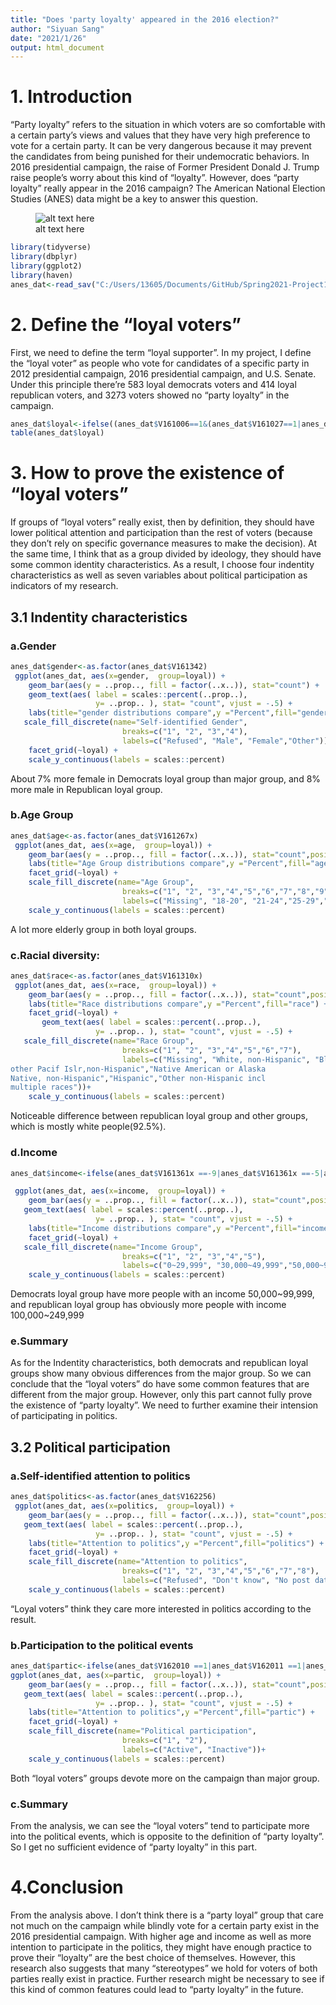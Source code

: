 ```yaml
---
title: "Does 'party loyalty' appeared in the 2016 election?"
author: "Siyuan Sang"
date: "2021/1/26"
output: html_document
---
```

# 1. Introduction
"Party loyalty" refers to the situation in which voters are so comfortable with a certain party’s views and values that they have very high preference to vote for a certain party. It can be very dangerous because it may prevent the candidates from being punished for their undemocratic behaviors. In 2016 presidential campaign, the raise of Former President Donald J. Trump raise people's worry about this kind of "loyalty". However, does "party loyalty" really appear in the 2016 campaign? The American National Election Studies (ANES) data might be a key to answer this question.

![alt text here](C:\Users\13605\Documents\GitHub\Spring2021-Project1-aladhe\figs\loyal.jpg)
```r
library(tidyverse)
library(dbplyr)
library(ggplot2)
library(haven)
anes_dat<-read_sav("C:/Users/13605/Documents/GitHub/Spring2021-Project1-aladhe/data/anes_timeseries_2016.sav")
```

# 2. Define the "loyal voters"
First, we need to define the term "loyal supporter".
In my project, I define the "loyal voter" as people who vote for candidates of a specific party in 2012 presidential campaign, 2016 presidential campaign, and U.S. Senate.
Under this principle there're 583 loyal democrats voters and 414 loyal republican voters, and 3273 voters showed no "party loyalty" in the campaign.
```r
anes_dat$loyal<-ifelse((anes_dat$V161006==1&(anes_dat$V161027==1|anes_dat$V162034a==1)&(anes_dat$V161047==1|anes_dat$V162047==1)),"Democrats loyal",ifelse((anes_dat$V161006==2&(anes_dat$V161027==2|anes_dat$V162034a==2)&(anes_dat$V161047==2|anes_dat$V162047==2)),"Republican loyal","Not loyal to main parties"))
table(anes_dat$loyal)
```
# 3. How to prove the existence of "loyal voters"
If groups of "loyal voters" really exist, then by definition, they should have lower political attention and participation than the rest of voters (because they don’t rely on specific governance measures to make the decision). At the same time, I think that as a group divided by ideology, they should have some common identity characteristics.
As a result, I choose four indentity characteristics as well as seven variables about political participation as indicators of my research.

## 3.1 Indentity characteristics

### a.Gender

```r
anes_dat$gender<-as.factor(anes_dat$V161342)
 ggplot(anes_dat, aes(x=gender,  group=loyal)) + 
    geom_bar(aes(y = ..prop.., fill = factor(..x..)), stat="count") +
    geom_text(aes( label = scales::percent(..prop..),
                   y= ..prop.. ), stat= "count", vjust = -.5) +
    labs(title="gender distributions compare",y ="Percent",fill="gender") +
   scale_fill_discrete(name="Self-identified Gender",
                         breaks=c("1", "2", "3","4"),
                         labels=c("Refused", "Male", "Female","Other"))+
    facet_grid(~loyal) +
    scale_y_continuous(labels = scales::percent)
```

About 7% more female in Democrats loyal group than major group, and 8% more male in Republican loyal group. 

### b.Age Group
```r
anes_dat$age<-as.factor(anes_dat$V161267x)
 ggplot(anes_dat, aes(x=age,  group=loyal)) + 
    geom_bar(aes(y = ..prop.., fill = factor(..x..)), stat="count",position=position_dodge(0.7),width=0.5) +
    labs(title="Age Group distributions compare",y ="Percent",fill="age") +
    facet_grid(~loyal) +
    scale_fill_discrete(name="Age Group",
                         breaks=c("1", "2", "3","4","5","6","7","8","9","10","11","12","13","14"),
                         labels=c("Missing", "18-20", "21-24","25-29","30-34","35-39","40-44","45-49","50-54","55-59","60-64","65-69","70-74","75 or older"))+
    scale_y_continuous(labels = scales::percent)
```

A lot more elderly group in both loyal groups. 

### c.Racial diversity:
```r
anes_dat$race<-as.factor(anes_dat$V161310x)
 ggplot(anes_dat, aes(x=race,  group=loyal)) + 
    geom_bar(aes(y = ..prop.., fill = factor(..x..)), stat="count",position=position_dodge(0.7),width=0.5) +
    labs(title="Race distributions compare",y ="Percent",fill="race") +
    facet_grid(~loyal) +
       geom_text(aes( label = scales::percent(..prop..),
                   y= ..prop.. ), stat= "count", vjust = -.5) +
   scale_fill_discrete(name="Race Group",
                         breaks=c("1", "2", "3","4","5","6","7"),
                         labels=c("Missing", "White, non-Hispanic", "Black, non-Hispanic","Asian, native Hawaiian or
other Pacif Islr,non-Hispanic","Native American or Alaska
Native, non-Hispanic","Hispanic","Other non-Hispanic incl
multiple races"))+
    scale_y_continuous(labels = scales::percent)
```

Noticeable difference between republican loyal group and other groups, which is mostly white people(92.5%).

### d.Income
```r
anes_dat$income<-ifelse(anes_dat$V161361x ==-9|anes_dat$V161361x ==-5|anes_dat$V161361x ==1|anes_dat$V161361x ==2|anes_dat$V161361x ==3|anes_dat$V161361x ==4|anes_dat$V161361x ==5|anes_dat$V161361x ==6|anes_dat$V161361x ==7|anes_dat$V161361x ==8,"0~29,999", ifelse(anes_dat$V161361x ==9|anes_dat$V161361x ==10|anes_dat$V161361x ==11|anes_dat$V161361x ==12|anes_dat$V161361x ==13|anes_dat$V161361x ==14|anes_dat$V161361x ==15,"30,000~49,999", ifelse(anes_dat$V161361x ==16|anes_dat$V161361x ==17|anes_dat$V161361x ==18|anes_dat$V161361x ==19|anes_dat$V161361x ==20|anes_dat$V161361x ==21|anes_dat$V161361x ==22,"50,000~99,999",ifelse(anes_dat$V161361x ==23|anes_dat$V161361x ==24|anes_dat$V161361x ==25|anes_dat$V161361x ==26|anes_dat$V161361x ==27,"100,000~249,999","Higher than 250,000"))))
```

```r
 ggplot(anes_dat, aes(x=income,  group=loyal)) + 
    geom_bar(aes(y = ..prop.., fill = factor(..x..)), stat="count",position=position_dodge(0.7),width=0.5) +
   geom_text(aes( label = scales::percent(..prop..),
                   y= ..prop.. ), stat= "count", vjust = -.5) +
    labs(title="Income distributions compare",y ="Percent",fill="income") +
    facet_grid(~loyal) +
   scale_fill_discrete(name="Income Group",
                         breaks=c("1", "2", "3","4","5"),
                         labels=c("0~29,999", "30,000~49,999","50,000~99,999","100,000~249,999","Higher than 250,000"))+
    scale_y_continuous(labels = scales::percent)
```

Democrats loyal group have more people with an income 50,000~99,999, and republican loyal group has obviously more people with income 100,000~249,999

### e.Summary

As for the Indentity characteristics, both democrats and republican loyal groups show many obvious differences from the major group. So we can conclude that the "loyal voters" do have some common features that are different from the major group. However, only this part cannot fully prove the existence of "party loyalty". We need to further examine their intension of participating in politics.

## 3.2 Political participation

### a.Self-identified attention to politics
```r
anes_dat$politics<-as.factor(anes_dat$V162256)
 ggplot(anes_dat, aes(x=politics,  group=loyal)) + 
    geom_bar(aes(y = ..prop.., fill = factor(..x..)), stat="count",position=position_dodge(0.7),width=0.5) +
   geom_text(aes( label = scales::percent(..prop..),
                   y= ..prop.. ), stat= "count", vjust = -.5) +
    labs(title="Attention to politics",y ="Percent",fill="politics") +
    facet_grid(~loyal) +
    scale_fill_discrete(name="Attention to politics",
                         breaks=c("1", "2", "3","4","5","6","7","8"),
                         labels=c("Refused", "Don't know", "No post data","No post-election interview","Very interested","Somewhat interested","Not very interested","Not at all interested"))+
    scale_y_continuous(labels = scales::percent)
```

"Loyal voters" think they care more interested in politics according to the result.

### b.Participation to the political events
```r
anes_dat$partic<-ifelse(anes_dat$V162010 ==1|anes_dat$V162011 ==1|anes_dat$V162012==1|anes_dat$V162013==1|anes_dat$V162014==1,"active","inactive")
ggplot(anes_dat, aes(x=partic,  group=loyal)) + 
    geom_bar(aes(y = ..prop.., fill = factor(..x..)), stat="count",position=position_dodge(0.7),width=0.5) +
   geom_text(aes( label = scales::percent(..prop..),
                   y= ..prop.. ), stat= "count", vjust = -.5) +
    labs(title="Attention to politics",y ="Percent",fill="partic") +
    facet_grid(~loyal) +
    scale_fill_discrete(name="Political participation",
                         breaks=c("1", "2"),
                         labels=c("Active", "Inactive"))+
    scale_y_continuous(labels = scales::percent)
```

Both "loyal voters" groups devote more on the campaign than major group.


### c.Summary

From the analysis, we can see the "loyal voters" tend to participate more into the political events, which is opposite to the definition of "party loyalty". So I get no sufficient evidence of "party loyalty" in this part.

# 4.Conclusion

From the analysis above. I don't think there is a "party loyal" group that care not much on the campaign while blindly vote for a certain party exist in the 2016 presidential campaign. With higher age and income as well as more intention to participate in the politics, they might have enough practice to prove their "loyalty" are the best choice of themselves. However, this research also suggests that many "stereotypes" we hold for voters of both  parties really exist in practice. Further research might be necessary to see if this kind of common features could lead to "party loyalty" in the future.



























